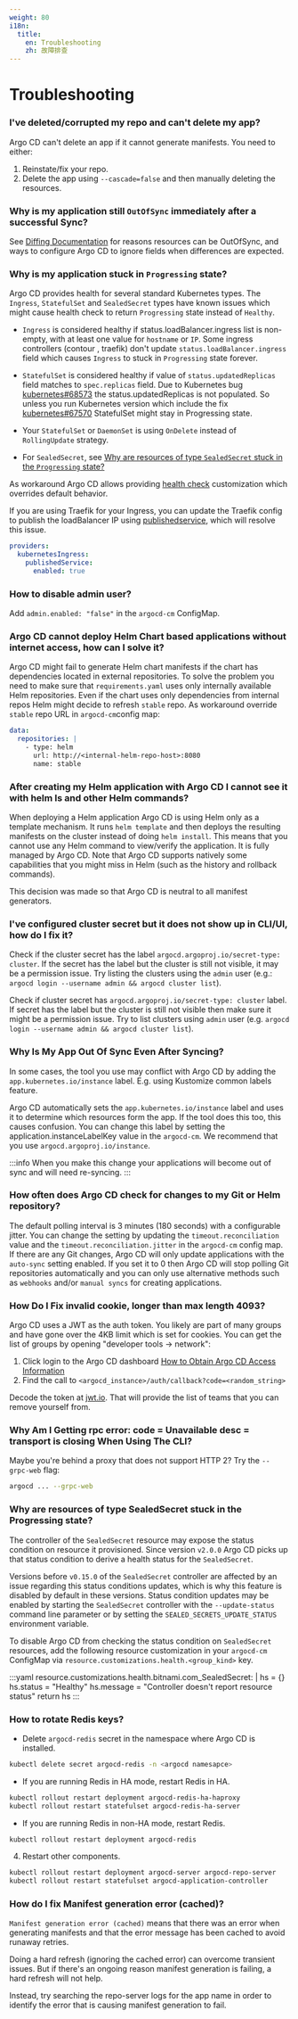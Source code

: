 ```yaml
---
weight: 80
i18n:
  title:
    en: Troubleshooting
    zh: 故障排查
---
```


# Troubleshooting

### I've deleted/corrupted my repo and can't delete my app?

Argo CD can't delete an app if it cannot generate manifests. You need to either:
1. Reinstate/fix your repo.
2. Delete the app using `--cascade=false` and then manually deleting the resources.

### Why is my application still `OutOfSync` immediately after a successful Sync?

See [Diffing Documentation](https://argo-cd.readthedocs.io/en/stable/user-guide/diff-strategies/) for reasons resources can be OutOfSync, and ways to configure Argo CD to ignore fields when differences are expected.

### Why is my application stuck in `Progressing` state?

Argo CD provides health for several standard Kubernetes types. The `Ingress`, `StatefulSet` and `SealedSecret` types have known issues which might cause health check to return `Progressing` state instead of `Healthy`.

- `Ingress` is considered healthy if status.loadBalancer.ingress list is non-empty, with at least one value for `hostname` or `IP`. Some ingress controllers (contour , traefik) don't update `status.loadBalancer.ingress` field which causes `Ingress` to stuck in `Progressing` state forever.

- `StatefulSet` is considered healthy if value of `status.updatedReplicas` field matches to `spec.replicas` field. Due to Kubernetes bug [kubernetes#68573](https://github.com/kubernetes/kubernetes/issues/68573) the status.updatedReplicas is not populated. So unless you run Kubernetes version which include the fix [kubernetes#67570](https://github.com/kubernetes/kubernetes/pull/67570) StatefulSet might stay in Progressing state.

- Your `StatefulSet` or `DaemonSet` is using `OnDelete` instead of `RollingUpdate` strategy.
- For `SealedSecret`, see [Why are resources of type `SealedSecret` stuck in the `Progressing` state?](#sealedsecret)

As workaround Argo CD allows providing [health check](https://argo-cd.readthedocs.io/en/stable/operator-manual/health/) customization which overrides default behavior.

If you are using Traefik for your Ingress, you can update the Traefik config to publish the loadBalancer IP using [publishedservice](https://doc.traefik.io/traefik/providers/kubernetes-ingress/#publishedservice), which will resolve this issue.

```yaml
providers:
  kubernetesIngress:
    publishedService:
      enabled: true
```

### How to disable admin user?

Add `admin.enabled: "false"` in the `argocd-cm` ConfigMap.

### Argo CD cannot deploy Helm Chart based applications without internet access, how can I solve it?

Argo CD might fail to generate Helm chart manifests if the chart has dependencies located in external repositories. To solve the problem you need to make sure that `requirements.yaml` uses only internally available Helm repositories. Even if the chart uses only dependencies from internal repos Helm might decide to refresh `stable` repo. As workaround override `stable` repo URL in `argocd-cm`config map:

```yaml
data:
  repositories: |
    - type: helm
      url: http://<internal-helm-repo-host>:8080
      name: stable
```

### After creating my Helm application with Argo CD I cannot see it with helm ls and other Helm commands?

When deploying a Helm application Argo CD is using Helm only as a template mechanism. It runs `helm template` and then deploys the resulting manifests on the cluster instead of doing `helm install`. This means that you cannot use any Helm command to view/verify the application. It is fully managed by Argo CD. Note that Argo CD supports natively some capabilities that you might miss in Helm (such as the history and rollback commands).

This decision was made so that Argo CD is neutral to all manifest generators.

### I've configured cluster secret but it does not show up in CLI/UI, how do I fix it?

Check if the cluster secret has the label `argocd.argoproj.io/secret-type: cluster`. If the secret has the label but the cluster is still not visible, it may be a permission issue. Try listing the clusters using the `admin` user (e.g.: `argocd login --username admin && argocd cluster list`).

Check if cluster secret has `argocd.argoproj.io/secret-type: cluster` label. If secret has the label but the cluster is still not visible then make sure it might be a permission issue. Try to list clusters using `admin` user (e.g. `argocd login --username admin && argocd cluster list`).

### Why Is My App Out Of Sync Even After Syncing?

In some cases, the tool you use may conflict with Argo CD by adding the `app.kubernetes.io/instance` label. E.g. using Kustomize common labels feature.

Argo CD automatically sets the `app.kubernetes.io/instance` label and uses it to determine which resources form the app. If the tool does this too, this causes confusion. You can change this label by setting the application.instanceLabelKey value in the `argocd-cm`. We recommend that you use `argocd.argoproj.io/instance`.

:::info
When you make this change your applications will become out of sync and will need re-syncing.
:::

### How often does Argo CD check for changes to my Git or Helm repository?

The default polling interval is 3 minutes (180 seconds) with a configurable jitter. You can change the setting by updating the `timeout.reconciliation` value and the `timeout.reconciliation.jitter` in the `argocd-cm` config map. If there are any Git changes, Argo CD will only update applications with the `auto-sync` setting enabled. If you set it to 0 then Argo CD will stop polling Git repositories automatically and you can only use alternative methods such as `webhooks` and/or `manual syncs` for creating applications.

### How Do I Fix invalid cookie, longer than max length 4093?

Argo CD uses a JWT as the auth token. You likely are part of many groups and have gone over the 4KB limit which is set for cookies. You can get the list of groups by opening "developer tools -> network":

1. Click login to the Argo CD dashboard [How to Obtain Argo CD Access Information](./how_to/argocd_info.mdx)
2. Find the call to `<argocd_instance>/auth/callback?code=<random_string>`

Decode the token at [jwt.io](https://jwt.io/). That will provide the list of teams that you can remove yourself from.

### Why Am I Getting rpc error: code = Unavailable desc = transport is closing When Using The CLI?

Maybe you're behind a proxy that does not support HTTP 2? Try the `--grpc-web` flag:

```bash
argocd ... --grpc-web
```
### Why are resources of type SealedSecret stuck in the Progressing state?<a id="sealedsecret" />
The controller of the `SealedSecret` resource may expose the status condition on resource it provisioned. Since version `v2.0.0` Argo CD picks up that status condition to derive a health status for the `SealedSecret`.

Versions before `v0.15.0` of the `SealedSecret` controller are affected by an issue regarding this status conditions updates, which is why this feature is disabled by default in these versions. Status condition updates may be enabled by starting the `SealedSecret` controller with the `--update-status` command line parameter or by setting the `SEALED_SECRETS_UPDATE_STATUS` environment variable.

To disable Argo CD from checking the status condition on `SealedSecret` resources, add the following resource customization in your `argocd-cm` ConfigMap via `resource.customizations.health.<group_kind>` key.

:::yaml
resource.customizations.health.bitnami.com_SealedSecret: |
  hs = {}
  hs.status = "Healthy"
  hs.message = "Controller doesn't report resource status"
  return hs
  :::

### How to rotate Redis keys?

- Delete `argocd-redis` secret in the namespace where Argo CD is installed.

```bash
kubectl delete secret argocd-redis -n <argocd namesapce>
```

- If you are running Redis in HA mode, restart Redis in HA.

```bash
kubectl rollout restart deployment argocd-redis-ha-haproxy
kubectl rollout restart statefulset argocd-redis-ha-server
```

- If you are running Redis in non-HA mode, restart Redis.

```bash
kubectl rollout restart deployment argocd-redis
```

4. Restart other components.

```bash
kubectl rollout restart deployment argocd-server argocd-repo-server
kubectl rollout restart statefulset argocd-application-controller
```

### How do I fix Manifest generation error (cached)?

`Manifest generation error (cached)` means that there was an error when generating manifests and that the error message has been cached to avoid runaway retries.

Doing a hard refresh (ignoring the cached error) can overcome transient issues. But if there's an ongoing reason manifest generation is failing, a hard refresh will not help.

Instead, try searching the repo-server logs for the app name in order to identify the error that is causing manifest generation to fail.

